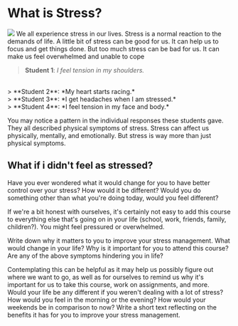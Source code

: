 
# What is Stress?

![](/images/unit/image1.jpg) We all experience stress in our lives. Stress is a normal reaction to the demands of life. A little bit of stress can be good for us. It can help us to focus and get things done. But too much stress can be bad for us. It can make us feel overwhelmed and unable to cope
<br />
> **Student 1**: *I feel tension in my shoulders.*
<br />
> **Student 2**: *My heart starts racing.*
<br />
> **Student 3**: *I get headaches when I am stressed.*
<br />
> **Student 4**: *I feel tension in my face and body.*

<br />

You may notice a pattern in the individual responses these students gave. They all described physical symptoms of stress. Stress can affect us physically, mentally, and emotionally. But stress is way more than just physical symptoms.

## What if i didn't feel as stressed?

Have you ever wondered what it would change for you to have better control over your stress? How would it be different? Would you do something other than what you're doing today, would you feel different?

If we're a bit honest with ourselves, it's certainly not easy to add this course to everything else that's going on in your life (school, work, friends, family, children?). You might feel pressured or overwhelmed.

Write down why it matters to you to improve your stress management. What would change in your life? Why is it important for you to attend this course? Are any of the above symptoms hindering you in life?

Contemplating this can be helpful as it may help us possibly figure out where we want to go, as well as for ourselves to remind us why it's important for us to take this course, work on assignments, and more.
<br />
Would your life be any different if you weren't dealing with a lot of stress? How would you feel in the morning or the evening? How would your weekends be in comparison to now?
Write a short text reflecting on the benefits it has for you to improve your stress management.

<TextareaInput title="What if i wasn't stressed?" />

<UnitNavButtons prevUrl="./1-welcome" nextUrl="./3-explaining-stress" />
